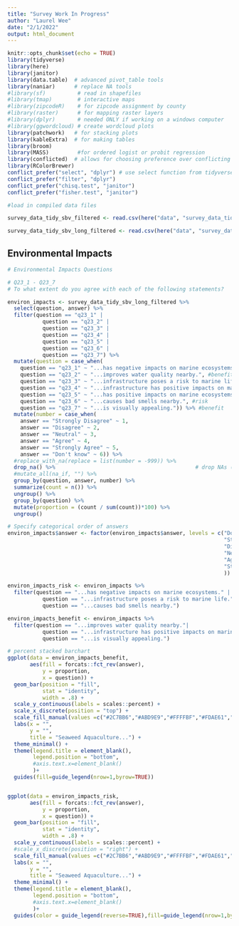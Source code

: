 ```yaml
---
title: "Survey Work In Progress"
author: "Laurel Wee"
date: "2/1/2022"
output: html_document
---
```

```r
knitr::opts_chunk$set(echo = TRUE)
library(tidyverse)
library(here)
library(janitor)
library(data.table)  # advanced pivot_table tools
library(naniar)      # replace NA tools
#library(sf)          # read in shapefiles
#library(tmap)        # interactive maps
#library(zipcodeR)    # for zipcode assignment by county
#library(raster)      # for mapping raster layers
#library(dplyr)       # needed ONLY if working on a windows computer
#library(ggwordcloud) # create wordcloud plots
library(patchwork)   # for stacking plots
library(kableExtra)  # for making tables
library(broom)
library(MASS)         #for ordered logist or probit regression
library(conflicted)  # allows for choosing preference over conflicting functions from different packages
library(RColorBrewer)
conflict_prefer("select", "dplyr") # use select function from tidyverse/dplyr package > from raster package
conflict_prefer("filter", "dplyr")
conflict_prefer("chisq.test", "janitor")
conflict_prefer("fisher.test", "janitor")
```

```r
#load in compiled data files 

survey_data_tidy_sbv_filtered <- read.csv(here("data", "survey_data_tidy_sbv_filtered.csv"))

survey_data_tidy_sbv_long_filtered <- read.csv(here("data", "survey_data_tidy_sbv_long_filtered.csv"))
```
## Environmental Impacts

```r
# Environmental Impacts Questions

# Q23_1 - Q23_7
# To what extent do you agree with each of the following statements?

environ_impacts <- survey_data_tidy_sbv_long_filtered %>% 
  select(question, answer) %>% 
  filter(question == "q23_1" | 
           question == "q23_2" |
           question == "q23_3" |
           question == "q23_4" |
           question == "q23_5" |
           question == "q23_6" |
           question == "q23_7") %>% 
  mutate(question = case_when( 
    question == "q23_1" ~ "...has negative impacts on marine ecosystems.", #risk
    question == "q23_2" ~ "...improves water quality nearby.", #benefit
    question == "q23_3" ~ "...infrastructure poses a risk to marine life.", #risk
    question == "q23_4" ~ "...infrastructure has positive impacts on marine ecosystems.", #benefit
    question == "q23_5" ~ "...has positive impacts on marine ecosystems.", #take out because only qualtrics was asked
    question == "q23_6" ~ "...causes bad smells nearby.", #risk
    question == "q23_7" ~ "...is visually appealing.")) %>% #benefit
  mutate(number = case_when( 
    answer == "Strongly Disagree" ~ 1,
    answer == "Disagree" ~ 2,
    answer == "Neutral" ~ 3,
    answer == "Agree" ~ 4,
    answer == "Strongly Agree" ~ 5,
    answer == "Don't know" ~ 6)) %>%
  #replace_with_na(replace = list(number = -999)) %>% 
  drop_na() %>%                                            # drop NAs (counts of those who skipped question)
  #mutate_all(na_if, "") %>% 
  group_by(question, answer, number) %>% 
  summarize(count = n()) %>% 
  ungroup() %>% 
  group_by(question) %>% 
  mutate(proportion = (count / sum(count))*100) %>% 
  ungroup() 

# Specify categorical order of answers
environ_impacts$answer <- factor(environ_impacts$answer, levels = c("Don't know",
                                                                    "Strongly Disagree", 
                                                                    "Disagree", 
                                                                    "Neutral",
                                                                    "Agree",
                                                                    "Strongly Agree"
                                                                    ))

environ_impacts_risk <- environ_impacts %>% 
  filter(question == "...has negative impacts on marine ecosystems." |
           question == "...infrastructure poses a risk to marine life." |
           question == "...causes bad smells nearby.")

environ_impacts_benefit <- environ_impacts %>% 
  filter(question == "...improves water quality nearby."|
           question == "...infrastructure has positive impacts on marine ecosystems."|
           question == "...is visually appealing.")
```


```r
# percent stacked barchart
ggplot(data = environ_impacts_benefit, 
       aes(fill = forcats::fct_rev(answer), 
           y = proportion,
           x = question)) +
  geom_bar(position = "fill",
           stat = "identity", 
           width = .8) +
  scale_y_continuous(labels = scales::percent) +
  scale_x_discrete(position = "top") +
  scale_fill_manual(values =c("#2C7BB6","#ABD9E9","#FFFFBF","#FDAE61","#D7191C","#C0C0C0"))+
  labs(x = "",
       y = "",
       title = "Seaweed Aquaculture...") +
  theme_minimal() +
  theme(legend.title = element_blank(),
        legend.position = "bottom",
        #axis.text.x=element_blank()
        )+
  guides(fill=guide_legend(nrow=1,byrow=TRUE))


ggplot(data = environ_impacts_risk, 
       aes(fill = forcats::fct_rev(answer), 
           y = proportion,
           x = question)) +
  geom_bar(position = "fill",
           stat = "identity",
           width = .8) +
  scale_y_continuous(labels = scales::percent) +
  #scale_x_discrete(position = "right") +
  scale_fill_manual(values =c("#2C7BB6","#ABD9E9","#FFFFBF","#FDAE61","#D7191C","#C0C0C0"))+
  labs(x = "",
       y = "",
       title = "Seaweed Aquaculture...") +
  theme_minimal() +
  theme(legend.title = element_blank(),
        legend.position = "bottom",
        #axis.text.x=element_blank()
        )+
  guides(color = guide_legend(reverse=TRUE),fill=guide_legend(nrow=1,byrow=TRUE))
```
